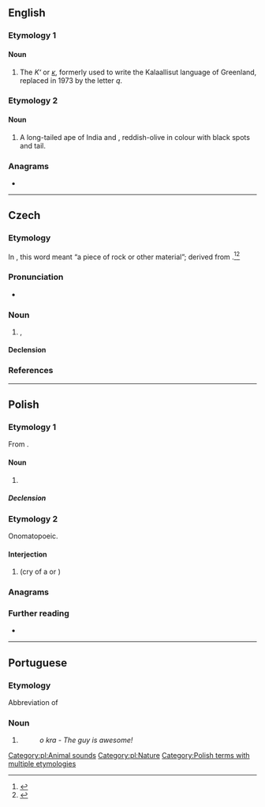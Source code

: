 {{also|krá}}
==English==

===Etymology 1===

====Noun====
{{en-noun|?}}
{{wikipedia|Kra (letter)}}
# The {{l|en|letter}} ''Κʻ'' or ''[[ĸ]]'', formerly used to write the Kalaallisut language of Greenland, replaced in 1973 by the letter ''q''.

===Etymology 2===

====Noun====
{{en-noun|?}}

# A long-tailed ape of India and {{l|en|Sumatra}}, reddish-olive in colour with black spots and tail.

===Anagrams===
* {{anagrams|en|a=akr|AKR|Ark|Ark.|KAR|RAK|RKA|ark|kar}}

----

==Czech==

===Etymology===
In {{etyl|zlw-ocs|-}}, this word meant “a piece of rock or other material”; derived from {{etyl|sla-pro|cs}} {{m|sla-pro|*jьkra}}.<ref>{{R:Rejzek 2007}}</ref><ref>{{R:Machek 1968}}</ref>

===Pronunciation===
* {{IPA|/ˈkra/|lang=cs}}

===Noun===
{{cs-noun|g=f}}

# {{l|en|floe}}, {{l|en|iceberg}}

====Declension====
{{cs-decl-noun-auto|f|k|r|a|gp=ker}}

===References===
<references />

----

==Polish==

===Etymology 1===
From {{inh|pl|sla-pro|*jьkra}}.

====Noun====
{{pl-noun|f}}

# {{l|en|ice floe}}

=====Declension=====
{{pl-decl-noun-f|genp=kier}}

===Etymology 2===
Onomatopoeic.

====Interjection====
{{head|pl|interjection}}

# {{l|en|caw}} (cry of a {{l|en|crow}} or {{l|en|raven}})

===Anagrams===
{{anagrams|pl|akr|kar|rak}}

===Further reading===
* {{R:PWN}}

[[Category:pl:Animal sounds]]
[[Category:pl:Nature]]
[[Category:Polish terms with multiple etymologies]]

----

==Portuguese==

===Etymology===
Abbreviation of ''{{l|pt|cara}}''

===Noun===
{{pt-noun|m}}
# {{lb|pt|Internet slang}} {{l|en|guy}}
#: ''o kra {{l|pt|eh}} {{l|pt|foda}}'' - ''The guy is awesome!''